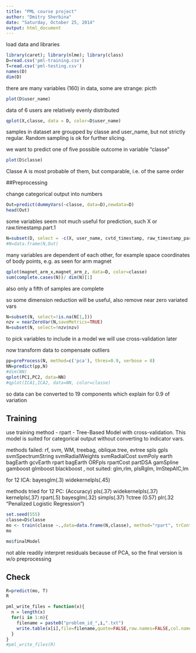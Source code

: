 ---
title: "PML course project"
author: "Dmitry Sherbina"
date: "Saturday, October 25, 2014"
output: html_document
---

load data and libraries
```{r}
library(caret); library(nlme); library(class)
D=read.csv('pml-training.csv')
T=read.csv('pml-testing.csv')
names(D)
dim(D)
```

there are many variables (160) in data, some are strange: picth 

```{r, echo=FALSE}
plot(D$user_name)
```

data of 6 users are relatively evenly distributed

```{r}
qplot(X,classe, data = D, color=D$user_name)
```

samples in dataset are groupped by classe and user_name, but not strictly regular. Random sampling is ok for further slicing.


we want to predict one of five possible outcome in variable "classe"

```{r}
plot(D$classe)
```

Classe A is most probable of them, but comparable, i.e. of the same order


##Preprocessing

change categorical output into numbers

```{r}
Out=predict(dummyVars(~classe, data=D),newdata=D)
head(Out)
```

some variables seem not much useful for prediction, such X or raw.timestamp.part.1
```{r}
N=subset(D, select = -c(X, user_name, cvtd_timestamp, raw_timestamp_part_1, raw_timestamp_part_2, cvtd_timestamp,  new_window,  num_window, classe))
#N=data.frame(N,Out)
```

many variables are dependent of each other, for example space coordinates of body points, e.g. as seen for arm magnet
```{r}
qplot(magnet_arm_x,magnet_arm_z, data=D, color=classe)
sum(complete.cases(N))/ dim(N)[1]
```
also only a fifth of samples are complete

so some dimension reduction will be useful, also remove near zero variated vars

```{r}
N=subset(N, select=!is.na(N[1,]))
nzv = nearZeroVar(N,saveMetrics=TRUE)
N=subset(N, select=!nzv$nzv)
```

to pick variables to include in a model we will use cross-validation later


now transform data to compensate outliers
```{r, echo=FALSE}
pp=preProcess(N, method=c('pca'), thres=0.9, verbose = 0)
NN=predict(pp,N)
#dim(NN)
qplot(PC1,PC2, data=NN)
#qplot(ICA1,ICA2, data=NN, color=classe)
```
so data can be converted to 19 components which explain for 0.9 of variation

## Training

use training method - rpart - Tree-Based Model with cross-validation.
This model is suited for categorical output without converting to indicator vars.

methods failed: rf, svm, WM, treebag, oblique.tree, evtree spls gpls svmSpectrumString  svmRadialWeights svmRadialCost  svmPoly earth bagEarth gcvEarth rpart  bagEarth   ORFpls rpartCost partDSA gamSpline gamboost glmboost blackboost                 , not suited: glm,rlm, plsRglm, lmStepAIC,lm

  for 12 ICA:
  bayesglm(.3) widekernelpls(.45)
  
  methods tried for 12 PC: (Accuracy)
  pls(.37) widekernelpls(.37) kernelpls(.37) rpart(.5) bayesglm(.32) simpls(.37)
  ?ctree (0.57) plr(.32 "Penalized Logistic Regression")      
```{r}
set.seed(555)
classe=D$classe
mo <- train(classe ~.,data=data.frame(N,classe), method="rpart", trControl = trainControl(method='cv')) #, preProcess=c('pca') )
mo
```

```{r}
mo$finalModel
```
not able readily interpret residuals because of PCA, so the final version is w/o preprocessing


## Check

```{r}
R=predict(mo, T)
R
```


```{r}
pml_write_files = function(x){
  n = length(x)
  for(i in 1:n){
    filename = paste0("problem_id_",i,".txt")
    write.table(x[i],file=filename,quote=FALSE,row.names=FALSE,col.names=FALSE)
  }
}
#pml_write_files(R)
```

